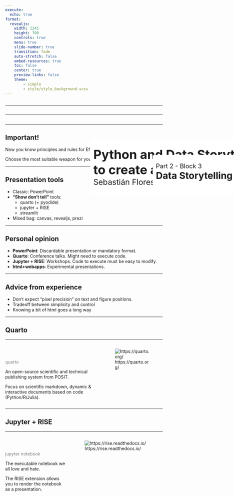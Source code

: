 ```yaml
---
execute:
  echo: true
format:
  revealjs:
    width: 1245
    height: 700
    controls: true
    menu: true
    slide-number: true
    transition: fade
    auto-stretch: false
    embed-resources: true
    toc: false
    center: true
    preview-links: false
    theme:
        - simple
        - style/style_background.scss
---
```


## { .custom-title }

&#32; 

---

## { .custom-title }
::: {style="position: absolute; left: 500px; top: 500px; width:2000px; background-color: #ffffff; padding: 10px; border-radius: 5px;"}
[Python and Data Storytelling <br> to create and deliver better presentations]{style="font-size: 40px; font-weight: bold; margin: 0px"} <br>
[Sebastián Flores, EuroPyCon 2025]{style="font-size: 25px;"}
:::

---

## { .custom-title }
::: {style="position: absolute; left: 700px; top: 550px; width:2000px; background-color: #ffffff; padding: 10px; border-radius: 5px;"}
[Part 2 - Block 3]{style="font-size: 20px; margin: 0px;"} <br>
[Data Storytelling Tools]{style="font-size: 30px; font-weight: bold; margin: 0px"} <br>
:::

---

## Important!

Now you know principles and rules for Effective Storytelling.  

Choose the most suitable weapon for your objective!

---

## Presentation tools

* Classic: PowerPoint
* **"Show don't tell"** tools: 
  * quarto (+ pyodide)
  * jupyter + RISE
  * streamlit
* Mixed bag: canvas, revealjs, prezi

---


## Personal opinion
::: { .incremental }

* **PowerPoint**: Discardable presentation or mandatory format.
* **Quarto**: Conference talks. Might need to execute code.
* **Jupyter + RISE**: Workshops. Code to execute must be easy to modify.
* **html+webapps**: Experimental presentations.
:::

---

## Advice from experience

- Don't expect "pixel precision" on text and figure positions. 
- Tradeoff between simplicity and control
- Knowing a bit of html goes a long way

---

## Quarto

---

::: columns
::: {.column width="60%"}
&#32;<br><br>
[quarto]{style="font-size: 1em; color: gray"}

An open-source scientific and technical publishing system from POSIT.

Focus on scientific markdown, dynamic & interactive documents based on code (Python/R/Julia).
:::
::: {.column width="40%"}
![https://quarto.org/](images/P2B3/quarto.png)
:::
:::

---

## Jupyter + RISE

---

::: columns
::: {.column width="40%"}
&#32;<br><br>
[jupyter notebook]{style="font-size: 1em; color: gray"}

The executable notebook we all love and hate.

The RISE extension allows you to render the notebook as a presentation.
:::
::: {.column width="60%"}
![https://rise.readthedocs.io/](images/P2B3/rise.png)
:::
:::